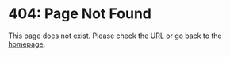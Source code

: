 
# 404: Page Not Found

This page does not exist. Please check the URL or go back to the [homepage](/).

<br />
<br />
<br />
<NotFoundPage />
